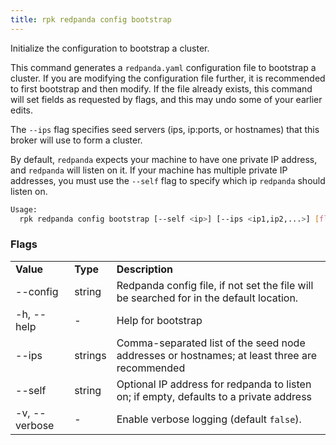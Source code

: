 ```yaml
---
title: rpk redpanda config bootstrap
---
```


<head>
  <meta name="title" content="rpk redpanda config bootstrap | Redpanda Docs" />
  <meta name="description" content="rpk redpanda config bootstrap" />
</head>

Initialize the configuration to bootstrap a cluster.

This command generates a `redpanda.yaml` configuration file to bootstrap a
cluster. If you are modifying the configuration file further, it is recommended
to first bootstrap and then modify. If the file already exists, this command
will set fields as requested by flags, and this may undo some of your earlier
edits.

The `--ips` flag specifies seed servers (ips, ip:ports, or hostnames) that this
broker will use to form a cluster.

By default, `redpanda` expects your machine to have one private IP address, and
`redpanda` will listen on it. If your machine has multiple private IP addresses,
you must use the `--self` flag to specify which ip `redpanda` should listen on.

```bash
Usage:
  rpk redpanda config bootstrap [--self <ip>] [--ips <ip1,ip2,...>] [flags]
```

### Flags

<table>
  <tbody>
    <tr>
      <td>
        <strong> Value</strong>
      </td>
      <td>
        <strong> Type</strong>
      </td>
      <td>
        <strong> Description</strong>
      </td>
    </tr>
    <tr>
      <td>--config</td>
      <td>string</td>
      <td>
        Redpanda config file, if not set the file will be searched for in the
        default location.
      </td>
    </tr>
    <tr>
      <td>-h, --help</td>
      <td>-</td>
      <td> Help for bootstrap</td>
    </tr>
    <tr>
      <td>--ips</td>
      <td>strings</td>
      <td>Comma-separated list of the seed node addresses or hostnames; at least three
        are recommended
      </td>
    </tr>
    <tr>
      <td>--self</td>
      <td>string</td>
      <td>Optional IP address for redpanda to listen on; if empty, defaults to a private
        address
      </td>
    </tr>
    <tr>
      <td>-v, --verbose</td>
      <td>-</td>
      <td>
        Enable verbose logging (default <code>false</code>).
      </td>
    </tr>
  </tbody>
</table>
